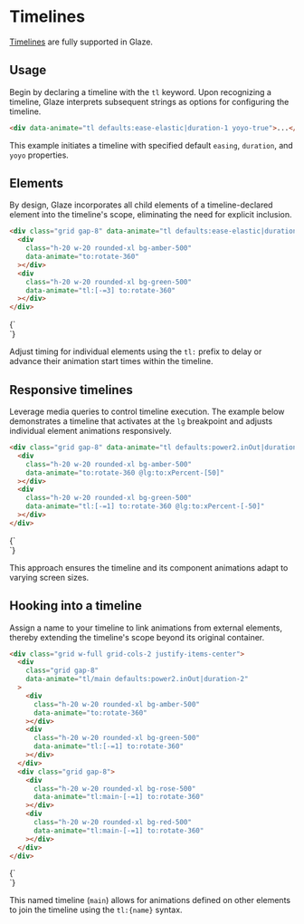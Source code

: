 
# Timelines

[Timelines](https://gsap.com/docs/v3/GSAP/Timeline) are fully supported in
Glaze.

## Usage

Begin by declaring a timeline with the `tl` keyword. Upon recognizing a
timeline, Glaze interprets subsequent strings as options for configuring the
timeline.

```html copy
<div data-animate="tl defaults:ease-elastic|duration-1 yoyo-true">...</div>
```

This example initiates a timeline with specified default `easing`, `duration`,
and `yoyo` properties.

## Elements

By design, Glaze incorporates all child elements of a timeline-declared element
into the timeline's scope, eliminating the need for explicit inclusion.

```html copy
<div class="grid gap-8" data-animate="tl defaults:ease-elastic|duration-4">
  <div
    class="h-20 w-20 rounded-xl bg-amber-500"
    data-animate="to:rotate-360"
  ></div>
  <div
    class="h-20 w-20 rounded-xl bg-green-500"
    data-animate="tl:[-=3] to:rotate-360"
  ></div>
</div>
```

<Example>
  {`
<div class="grid gap-8" data-animate="tl defaults:ease-elastic|duration-4 scrollTrigger:trigger-[&]">
  <div
    class="h-20 w-20 rounded-xl bg-amber-500"
    data-animate="to:rotate-360"
  ></div>
  <div
    class="h-20 w-20 rounded-xl bg-green-500"
    data-animate="tl:[-=3] to:rotate-360"
  ></div>
</div>
`}
</Example>

Adjust timing for individual elements using the `tl:` prefix to delay or advance
their animation start times within the timeline.

## Responsive timelines

Leverage media queries to control timeline execution. The example below
demonstrates a timeline that activates at the `lg` breakpoint and adjusts
individual element animations responsively.

```html copy
<div class="grid gap-8" data-animate="tl defaults:power2.inOut|duration-2">
  <div
    class="h-20 w-20 rounded-xl bg-amber-500"
    data-animate="to:rotate-360 @lg:to:xPercent-[50]"
  ></div>
  <div
    class="h-20 w-20 rounded-xl bg-green-500"
    data-animate="tl:[-=1] to:rotate-360 @lg:to:xPercent-[-50]"
  ></div>
</div>
```

<Example>
  {`
<div class="grid gap-8" data-animate="tl defaults:power2.inOut|duration-2 scrollTrigger:trigger-[&]">
  <div
    class="h-20 w-20 rounded-xl bg-amber-500"
    data-animate="to:rotate-360 @lg:to:xPercent-[100]"
  ></div>
  <div
    class="h-20 w-20 rounded-xl bg-green-500"
    data-animate="tl:[-=1] to:rotate-360 @lg:to:xPercent-[-100]"
  ></div>
</div>
`}
</Example>

This approach ensures the timeline and its component animations adapt to varying
screen sizes.

## Hooking into a timeline

Assign a name to your timeline to link animations from external elements,
thereby extending the timeline's scope beyond its original container.

```html copy
<div class="grid w-full grid-cols-2 justify-items-center">
  <div
    class="grid gap-8"
    data-animate="tl/main defaults:power2.inOut|duration-2"
  >
    <div
      class="h-20 w-20 rounded-xl bg-amber-500"
      data-animate="to:rotate-360"
    ></div>
    <div
      class="h-20 w-20 rounded-xl bg-green-500"
      data-animate="tl:[-=1] to:rotate-360"
    ></div>
  </div>
  <div class="grid gap-8">
    <div
      class="h-20 w-20 rounded-xl bg-rose-500"
      data-animate="tl:main-[-=1] to:rotate-360"
    ></div>
    <div
      class="h-20 w-20 rounded-xl bg-red-500"
      data-animate="tl:main-[-=1] to:rotate-360"
    ></div>
  </div>
</div>
```

<Example>
  {`
<div class="grid w-full grid-cols-2 justify-items-center">
  <div
    class="grid gap-8"
    data-animate="tl/main defaults:power2.inOut|duration-2 scrollTrigger:trigger-[&]"
  >
    <div
      class="h-20 w-20 rounded-xl bg-amber-500"
      data-animate="to:rotate-360"
    ></div>
    <div
      class="h-20 w-20 rounded-xl bg-green-500"
      data-animate="tl:[-=1] to:rotate-360"
    ></div>
  </div>
  <div class="grid gap-8">
    <div
      class="h-20 w-20 rounded-xl bg-rose-500"
      data-animate="tl:main-[-=1] to:rotate-360"
    ></div>
    <div
      class="h-20 w-20 rounded-xl bg-red-500"
      data-animate="tl:main-[-=1] to:rotate-360"
    ></div>
  </div>
</div>
`}
</Example>

This named timeline (`main`) allows for animations defined on other elements to
join the timeline using the `tl:{name}` syntax.
